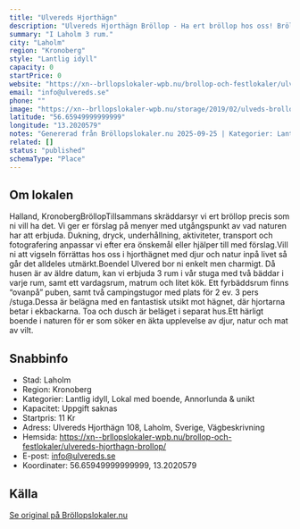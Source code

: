 ```yaml
---
title: "Ulvereds Hjorthägn"
description: "Ulvereds Hjorthägn Bröllop - Ha ert bröllop hos oss! Bröllopslokal Halmstad. Skicka gärna en förfrågan så hjälper vi Er!"
summary: "I Laholm 3 rum."
city: "Laholm"
region: "Kronoberg"
style: "Lantlig idyll"
capacity: 0
startPrice: 0
website: "https://xn--brllopslokaler-wpb.nu/brollop-och-festlokaler/ulvereds-hjorthagn-brollop/"
email: "info@ulvereds.se"
phone: ""
image: "https://xn--brllopslokaler-wpb.nu/storage/2019/02/ulveds-brollop-halland-brollopslokal.webp"
latitude: "56.65949999999999"
longitude: "13.2020579"
notes: "Genererad från Bröllopslokaler.nu 2025-09-25 | Kategorier: Lantlig idyll, Lokal med boende, Annorlunda & unikt"
related: []
status: "published"
schemaType: "Place"
---
```


## Om lokalen

Halland, KronobergBröllopTillsammans skräddarsyr vi ert bröllop precis som ni vill ha det. Vi ger er förslag på menyer med utgångspunkt av vad naturen har att erbjuda. Dukning, dryck, underhållning, aktiviteter, transport och fotografering anpassar vi efter era önskemål eller hjälper till med förslag.Vill ni att vigseln förrättas hos oss i hjorthägnet med djur och natur inpå livet så går det alldeles utmärkt.BoendeI Ulvered bor ni enkelt men charmigt. Då husen är av äldre datum, kan vi erbjuda 3 rum i vår stuga med två bäddar i varje rum, samt ett vardagsrum, matrum och litet kök. Ett fyrbäddsrum finns “ovanpå” puben, samt två campingstugor med plats för 2 ev. 3 pers /stuga.Dessa är belägna med en fantastisk utsikt mot hägnet, där hjortarna betar i ekbackarna. Toa och dusch är beläget i separat hus.Ett härligt boende i naturen för er som söker en äkta upplevelse av djur, natur och mat av vilt.

## Snabbinfo

- Stad: Laholm
- Region: Kronoberg
- Kategorier: Lantlig idyll, Lokal med boende, Annorlunda & unikt
- Kapacitet: Uppgift saknas
- Startpris: 11 Kr
- Adress: Ulvereds Hjorthägn 108, Laholm, Sverige, Vägbeskrivning
- Hemsida: https://xn--brllopslokaler-wpb.nu/brollop-och-festlokaler/ulvereds-hjorthagn-brollop/
- E-post: info@ulvereds.se
- Koordinater: 56.65949999999999, 13.2020579

## Källa

[Se original på Bröllopslokaler.nu](https://xn--brllopslokaler-wpb.nu/brollop-och-festlokaler/ulvereds-hjorthagn-brollop/)
